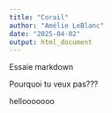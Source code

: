 ```yaml
---
title: "Corail"
author: "Amélie LeBlanc"
date: "2025-04-02"
output: html_document
---
```


Essaie markdown

Pourquoi tu veux pas???

hellooooooo